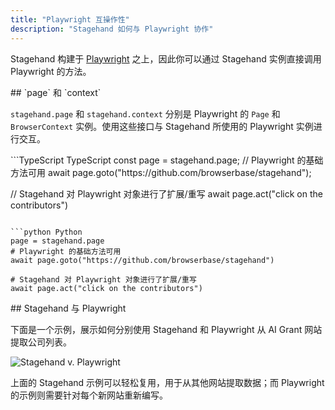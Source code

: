 ```yaml
---
title: "Playwright 互操作性"
description: "Stagehand 如何与 Playwright 协作"
---
```


Stagehand 构建于 [Playwright](https://playwright.dev/) 之上，因此你可以通过 Stagehand 实例直接调用 Playwright 的方法。

<div id="page-and-context">
  ## `page` 和 `context`
</div>

`stagehand.page` 和 `stagehand.context` 分别是 Playwright 的 `Page` 和 `BrowserContext` 实例。使用这些接口与 Stagehand 所使用的 Playwright 实例进行交互。

<CodeGroup>
```TypeScript TypeScript
const page = stagehand.page;
// Playwright 的基础方法可用
await page.goto("https://github.com/browserbase/stagehand");

// Stagehand 对 Playwright 对象进行了扩展/重写
await page.act("click on the contributors")
```

```python Python
page = stagehand.page
# Playwright 的基础方法可用
await page.goto("https://github.com/browserbase/stagehand")

# Stagehand 对 Playwright 对象进行了扩展/重写
await page.act("click on the contributors")
```
</CodeGroup>

<div id="stagehand-v-playwright">
  ## Stagehand 与 Playwright
</div>

下面是一个示例，展示如何分别使用 Stagehand 和 Playwright 从 AI Grant 网站提取公司列表。

<img src="/images/stagehand-playwright.png" alt="Stagehand v. Playwright" />

上面的 Stagehand 示例可以轻松复用，用于从其他网站提取数据；而 Playwright 的示例则需要针对每个新网站重新编写。